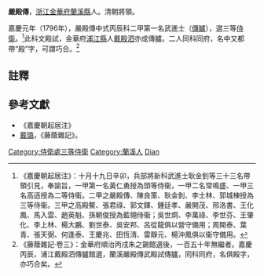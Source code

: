 '''嚴殿傳'''，[[浙江|浙江]][[金華府|金華府]][[蘭溪縣|蘭溪縣]]人。清朝將領。

嘉慶元年（1796年），嚴殿傳中式丙辰科二甲第一名武進士（[[傳臚|傳臚]]），選三等[[侍衛|侍衛]]。<ref>《嘉慶朝起居注》：十月十九日辛卯，兵部將新科武進士耿金釗等三十三名帶領引見，奉諭旨，一甲第一名黃仁勇授為頭等侍衞，一甲二名常鳴盛、一甲三名高适授為二等侍衞。二甲之嚴殿傳、陳良策、耿金釗、李士林、郭城棟授為三等侍衞。三甲之高殿鰲、張君祿、郭文鐸、鍾廷孝、嚴開茂、邢洛書、王化鳳、馬入雲、趙英魁、孫朝俊授為藍翎侍衞；吳世烱、李萬祿、李世芬、王肇化、李上林、楊大鵬、劉世泰、吳安邦、呂從龍俱以營守備用；周開泰、葉青、張天弼、何逢泰、王慶兆、田恆清、雷靜元、楊沖鳳俱以衞守備用。</ref>此科文殿試，金華府[[浦江縣|浦江縣]]人[[戴殿泗|戴殿泗]]亦成傳臚。二人同科同府，名中又都帶“殿”字，可謂巧合。<ref>《藤蔭雜記·卷三》：金華府順治丙戌朱之錫館選後，一百五十年無繼者。嘉慶丙辰，浦江戴殿泗傳臚館選，蘭溪嚴殿傳武殿試傳臚，同科同府，名俱殿字，亦巧合矣。</ref>

==註釋==
{{reflist}}

==參考文獻==
*《嘉慶朝起居注》
*[[戴璐|戴璐]]，《藤蔭雜記》。

{{嘉慶元年丙辰科武殿試金榜}}
{{DEFAULTSORT:Yan嚴}}
[[Category:侍衛處三等侍衛|Category:侍衛處三等侍衛]]
[[Category:蘭溪人|Category:蘭溪人]]
[[Category:嚴姓|Dian]]